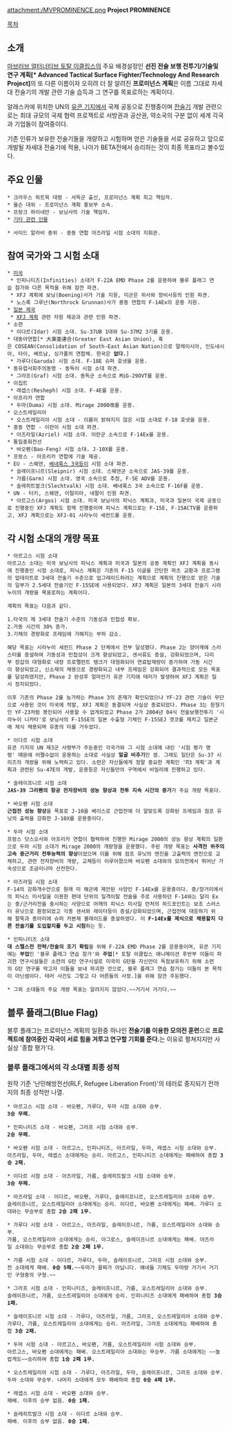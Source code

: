 attachment:/MVPROMINENCE.png
'''Project PROMINENCE'''

[[목차]]

== 소개 ==
[[마브러브 얼터너티브 토탈 이클립스]]의 주요 배경설정인 '''선진 전술 보행 전투기/기술및 연구 계획[* Advanced Tactical Surface Fighter/Technology And Research Project]'''의 또 다른 이름이자 오히려 더 잘 알려진 '''프로미넌스 계획'''은 이름 그대로 차세대 전술기의 개발 관련 기술 습득과 그 연구를 목표로하는 계획이다.

알래스카에 위치한 UN의 [[유콘 기지]]에서 국제 공동으로 진행중이며 [[전술기(마브러브 시리즈)|전술기]] 개발 관련으로는 최대 규모의 국제 협력 프로젝트로 서방권과 공산권, 약소국의 구분 없이 세계 각국과 기업들이 참여중이다.

기존 인류가 보유한 전술기들을 개량하고 시험하며 얻은 기술들을 서로 공유하고 앞으로 개발될 차세대 전술기에 적용, 나아가 BETA전에서 승리하는 것이 최종 목표라고 볼수있다.

== 주요 인물 ==
 * 크라우스 하트윅 대령 - 서독군 출신, 프로미넌스 계획 최고 책임자.
 * 올슨 대위 - 프로미넌스 계획 홍보부 소속.
 * 프랑크 하이네만 - 보닝사의 기술 책임자.
 * [[마브러브 얼터너티브 토탈 이클립스/등장인물|기타 관련 인물]]

 * 사이드 알라비 중위 - 중동 연합 아즈라일 시험 소대의 지휘관.

== 참여 국가와 그 시험 소대 ==
 * [[미국(마브러브 시리즈)|미국]]
  * 인피니티즈(Infinities) 소대가 F-22A EMD Phase 2를 운용하여 블루 플래그 연습 참가와 다른 목적을 위해 잠깐 파견.
  * XFJ 계획에 보닝(Boening)사가 기술 지원, 미군은 위사와 정비사등의 인원 파견.
  * 노스록 그루난(Northrock Grunnan)사가 중동 연합의 F-14Ex의 운용 지원.
 * [[일본 제국(마브러브 시리즈)|일본 제국]]
  * [[시라누이(마브러브 시리즈)|XFJ 계획]] 관련 자원 제공과 관련 인원 파견.
 * 소련
  * 이다르(Idar) 시험 소대. Su-37UB 1대와 Su-37M2 3기를 운용.
 * 대동아연합[* 大東亜連合(Greater East Asian Union), 혹은 COSEAN(Consolidation of South-East Asian Nation)으로 말레이시아, 인도네시아, 타이, 베트남, 싱가폴의 연합체. 한국은 '''없다.''']
  * 가루다(Garuda) 시험 소대. F-18E 슈퍼 호넷을 운용.
 * 동유럽사회주의동맹 - 동독이 시험 소대 파견.
  * 그라프(Graf) 시험 소대. 동독군 소속으로 MiG-29OVT를 운용.
 * 이집트
  * 레셉스(Resheph) 시험 소대. F-4E를 운용.
 * 아프리카 연합
  * 두마(Duma) 시험 소대. Mirage 2000改를 운용.
 * 오스트레일리아
  * 오스트레일리아 시험 소대 - 이름이 밝혀지지 않은 시험 소대로 F-18 호넷을 운용.
 * 중동 연합 - 이란이 시험 소대 파견.
  * 아즈라일(Azriel) 시험 소대. 이란군 소속으로 F-14Ex를 운용.
 * 통일중화전선
  * 바오펜(Bao-Feng) 시험 소대. J-10X를 운용.
 * 프랑스 - 아프리카 연합에 기술 제공.
 * EU - 스웨덴, [[베네룩스 3국]]등이 시험 소대 파견.
  * 슬레이프니르(Sleipnir) 시험 소대. 스웨덴군 소속으로 JAS-39를 운용.
  * 가름(Garm) 시험 소대. 영국 소속으로 추정, F-5E ADV를 운용.
  * 슬레히트발크(Slechtvalk) 시험 소대. 베네룩스 3국 소속으로 F-16F를 운용.
 * UN - 터키, 스웨덴, 이탈리아, 네팔이 인원 파견.
  * 아르고스(Argos) 시험 소대. 미국 보닝사의 피닉스 계획과, 미국과 일본이 국제 공동으로 진행중인 XFJ 계획도 함께 진행중이며 피닉스 계획으로는 F-15E, F-15ACTV를 운용하고, XFJ 계획으로는 XFJ-01 시라누이 세컨드를 운용.

== 각 시험 소대의 개량 목표 ==
 * 아르고스 시험 소대
 아르고스 소대는 미국 보닝사의 피닉스 계획과 미국과 일본의 공동 계획인 XFJ 계획을 동시에 진행중인 시험 소대로, 피닉스 계획은 기존의 F-15 이글을 간단한 파츠 교환과 프로그램의 업데이트로 3세대 전술기 수준으로 업그레이드하려는 계획으로 계획의 진행으로 얻은 기술의 일부가 2.5세대 전술기인 F-15SE에 사용되었다. XFJ 계획은 일본의 3세대 전술기 시라누이의 개량을 목표로하는 계획이다.

 계획의 목표는 다음과 같다.

 1.타국의 제 3세대 전술기 수준의 기동성과 민첩성 확보.
 2.가동 시간의 30% 증가.
 3.기체의 경량화로 프레임에 가해지는 부하 감소.

 해당 목표는 시라누이 세컨드 Phase 2 단계에서 전부 달성했다. Phase 2는 양어깨에 스러스터를 증설하여 기동성과 민첩성이 크게 향상되었고, 센서류도 증설, 강화되었으며, 다리부 장갑의 대형화로 내장 프로펠런트 탱크가 대형화되어 연료탑재량이 증가하여 가동 시간이 향상되었고, 신소재의 채용으로 경량화되고 내부 프레임은 강화되어 결과적으로 모든 목표를 달성하였지만, Phase 2 완성후 얼마안가 유콘 기지에 테러가 발생하여 XFJ 계획은 일시 정지되었다.

 이후 기존의 Phase 2를 능가하는 Phase 3의 존재가 확인되었으나 YF-23 관련 기술이 무단으로 사용된 것이 미국에 적발, XFJ 계획은 동결되며 사실상 종료되었다. Phase 3는 원형기인 YF-23처럼 봉인되어 사용할 수 없게되었고 Phase 2가 2004년 04식 전술보행전투기 '시라누이 니카타'로 보닝사의 F-15SE의 일본 수출형 기체인 F-15SEJ 겟코를 제치고 일본군에 제식 채용되며 유종의 미를 거두었다.

 * 이다르 시험 소대
 유콘 기지의 UN 제3군 사령부가 주둔중인 각국가와 그 시험 소대에 내린 '시험 평가 명령' 때문에 어쩔수없이 운용하는 소대로 사실상 '''얼굴 비추기'''인 셈. 그래도 일단은 Su-37 시리즈의 개량을 위해 노력하고 있다. 소련은 자신들에게 정말 중요한 계획인 'П3 계획'과 계획과 관련된 Su-47E의 개발, 운용등은 자신들만의 구역에서 비밀리에 진행하고 있다.

 * 슬레이프니르 시험 소대
 '''JAS-39 그리펜의 항공 전자장비의 성능 향상과 전투 지속 시간의 증가'''가 주요 개량 목표다.

 * 바오펜 시험 소대
 '''근접전 성능 향상'''을 목표로 J-10을 베이스로 근접전에 더 알맞도록 강화된 프레임과 점프 유닛의 출력을 강화한 J-10X를 운용중이다.

 * 두마 시험 소대
 프랑스 닷스오사와 아프리카 연합이 협력하여 진행한 Mirage 2000의 성능 향상 계획의 일환으로 두마 시험 소대가 Mirage 2000의 개량형을 운용했다. 주된 개량 목표는 '''사격전 위주의 고속 중근거리 전투능력의 향상'''이었으며 이를 위해 점프 유닛의 엔진을 고출력의 엔진으로 교체하고, 관련 전자장비의 개량, 교체등이 이루어졌으며 바오펜 소대와의 모의전에서 뛰어난 가속성으로 조금이나마 선전한다.

 * 아즈라일 시험 소대
 F-14의 강화개수안으로 원래 미 해군에 제안된 사양인 F-14Ex를 운용중이다. 중/장거리에서의 피닉스 미사일을 이용한 편대 단위의 일격이탈 전술을 주로 사용하던 F-14와는 달리 Ex는 중/근거리전을 중시하는 사양으로 어깨의 피닉스 미사일 런처의 하드포인트는 보조 스러스터 유닛으로 환장되었고 각종 센서와 레이더등이 증설/강화되었으며, 근접전에 대응하기 위해 팔뚝과 종아리에 슈퍼 카본제 블레이드를 증설하였다. 이 '''F-14Ex를 제식으로 채용할지 다른 전술기를 도입할지를 두고 시험'''하는 듯.

 * 인피니티즈 소대
 '''대 스텔스전 전략/전술의 조기 확립'''을 위해 F-22A EMD Phase 2를 운용중이며, 유콘 기지에는 '''부업'''인 '블루 플래그 연습 참가'와 '''주업'''[* 토탈 이클립스 애니메이션 후반부 이들이 파괴한 연구시설들은 소련의 G탄 연구시설로 미국이 G탄을 자신만이 독점보유하기 위해 소련의 G탄 연구를 막고자 이들을 보내 파괴한 것으로, 블루 플래그 연습 참가는 이들의 본 목적이 아닌셈이다. 테러 사건도 그렇고 다 어른들의 사정.]을 위해 잠깐 주둔했다.

 * 그외 소대들의 주요 개량 목표는 알려지지 않았다.~~거기서 거기다.~~

== 블루 플래그(Blue Flag) ==
블루 플래그는 프로미넌스 계획의 일환중 하나인 '''전술기를 이용한 모의전 훈련'''으로 '''프로젝트에 참여중인 각국이 서로 힘을 겨루고 연구할 기회를 준다.'''는 이유로 펼쳐지지만 사실상 '종합 평가'다.

=== 블루 플래그에서의 각 소대별 최종 성적 ===
원작 기준 '난민해방전선(RLF, Refugee Liberation Front)'의 테러로 중지되기 전까지의 최종 성적만 나열.

 * 아르고스 시험 소대 - 바오펜, 가루다, 두마 시험 소대와 승부.
 '''3승 무패.'''

 * 인피니티즈 소대 - 바오펜, 그라프 시험 소대와 승부.
 '''2승 무패.'''

 * 바오펜 시험 소대 - 아르고스, 인피니티즈, 아즈라일, 두마, 레셉스 시험 소대와 승부.
 아즈라일, 두마, 레셉스 소대에게는 승리. 아르고스, 인피니티즈 소대에게는 패배하여 총합 '''3승 2패.'''

 * 이다르 시험 소대 - 아즈라일, 가름, 슬레히트발크 시험 소대와 승부.
 '''3승 무패.'''

 * 아즈라일 소대 - 이다르, 바오펜, 가루다, 슬레이프니르, 오스트레일리아 소대와 승부.
 슬레이프니르, 오스트레일리아 소대에게는 승리. 이다르, 바오펜 소대에게는 패배. 가루다 소대와는 무승부로 총합 '''2승 2패 1무.'''

 * 가루다 시험 소대 - 아르고스, 아즈라일, 슬레이프니르, 가름, 오스트레일리아 소대와 승부.
 가름, 오스트레일리아 소대에게는 승리. 아그로스, 슬레이프니르 소대에게는 패배. 아즈라일 소대와는 무승부로 총합 '''2승 2패 1무.'''

 * 가름 시험 소대 - 이다르, 가루다, 두마, 슬레이프니르, 그라프 시험 소대와 승부.
 전 소대에게 패배. '''0승 5패.'''~~두마가 꼴찌가 아닙니다. 얘네들 기체도 두마랑 거기서 거기인 구형중의 구형.~~

 * 그라프 시험 소대 - 인피니티즈, 슬레이프니르, 가름, 오스트레일리아 소대와 승부.
 슬레이프니르, 가름, 오스트레일리아 소대에게 승리. 인피니티즈 소대에게 패배하여 총합 '''3승 1패.'''

 * 슬레이프니르 시험 소대 - 가루다, 아즈라일, 가름, 그라프, 오스트레일리아 소대와 승부.
 가루다, 가름, 오스트레일리아 소대에게는 승리. 아즈라일, 그라프 소대에게는 패배하여 총합 '''3승 2패.'''

 * 두마 시험 소대 - 아르고스, 바오펜, 가름, 오스트레일리아 시험 소대와 승부.
 아르고스, 바오펜 소대에게는 패배. 오스트레일리아 소대와는 무승부. 가름 소대에게는 ~~놀랍게도~~승리하여 총합 '''1승 2패 1무.'''

 * 오스트레일리아 시험 소대 - 가루다, 아즈라일, 두마, 슬레이프니르, 그라프 소대와 승부.
 두마 소대와 무승부. 나머지 소대에게 모두 패배하여 총합 '''0승 4패 1무.'''

 * 레셉스 시험 소대 - 바오펜 소대와 승부.
 패배. 이후의 승부 없음. '''0승 1패.'''

 * 슬레히트발크 시험 소대 - 이다르 소대와 승부.
 패배. 이후의 승부 없음. '''0승 1패.'''
